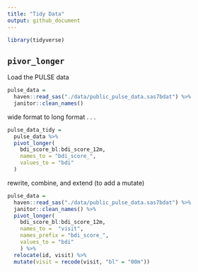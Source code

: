 ```yaml
---
title: "Tidy Data"
output: github_document
---
```


```r
library(tidyverse)
```


## `pivor_longer`

Load the PULSE data

```r
pulse_data = 
  haven::read_sas("./data/public_pulse_data.sas7bdat") %>% 
  janitor::clean_names()
```

wide format to long format . . .

```r
pulse_data_tidy =
  pulse_data %>%
  pivot_longer(
    bdi_score_bl:bdi_score_12m,
    names_to = "bdi_score_",
    values_to = "bdi"
  )
```

rewrite, combine, and extend (to add a mutate)

```r
pulse_data =
  haven::read_sas("./data/public_pulse_data.sas7bdat") %>%
  janitor::clean_names() %>%
  pivot_longer(
    bdi_score_bl:bdi_score_12m,
    names_to =  "visit",
    names_prefix = "bdi_score_",
    values_to = "bdi"
    ) %>%
  relocate(id, visit) %>%
  mutate(visit = recode(visit, "bl" = "00m"))
```

